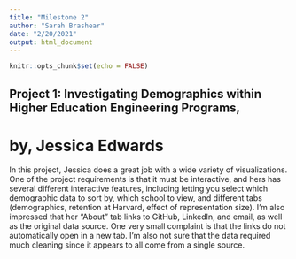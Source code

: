 ```yaml
---
title: "Milestone 2"
author: "Sarah Brashear"
date: "2/20/2021"
output: html_document
---
```


```r
knitr::opts_chunk$set(echo = FALSE)
```

## Project 1: Investigating Demographics within Higher Education Engineering Programs,
# by, Jessica Edwards

In this project, Jessica does a great job with a wide variety of visualizations. One of the project requirements is that it must be interactive, and hers has several different interactive features, including letting you select which demographic data to sort by, which school to view, and different tabs (demographics, retention at Harvard, effect of representation size). I'm also impressed that her "About" tab links to GitHub, LinkedIn, and email, as well as the original data source. One very small complaint is that the links do not automatically open in a new tab. I'm also not sure that the data required much cleaning since it appears to all come from a single source. 